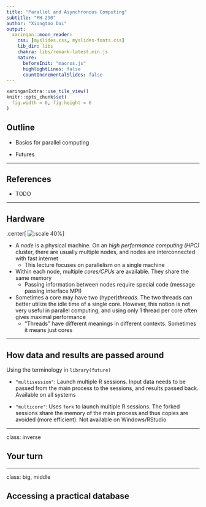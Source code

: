 ```yaml
---
title: "Parallel and Asynchronous Computing"
subtitle: "PH 290"
author: "Xiongtao Dai"
output:
  xaringan::moon_reader:
    css: [myslides.css, myslides-fonts.css]
    lib_dir: libs
    chakra: libs/remark-latest.min.js
    nature:
      beforeInit: "macros.js"
      highlightLines: false
      countIncrementalSlides: false
---
```


```r
xaringanExtra::use_tile_view()
knitr::opts_chunk$set(
  fig.width = 6, fig.height = 6
)
```

## Outline

- Basics for parallel computing

- Futures

---

## References

- TODO

---

## Hardware

.center[
![:scale 40%](images/computingArchitecture2.png)
]

- A *node* is a physical machine. On an *high performance computing (HPC)* cluster, there are usually multiple nodes, and nodes are interconnected with fast internet
    - This lecture focuses on parallelism on a single machine

- Within each node, multiple *cores/CPUs* are available. They share the same memory
    - Passing information between nodes require special code (message passing interface MPI)

- Sometimes a core may have two (hyper)*threads*. The two threads can better utilize the idle time of a single core. However, this notion is not very useful in parallel computing, and using only 1 thread per core often gives maximal performance
    - "Threads" have different meanings in different contexts. Sometimes it means just cores

---

## How data and results are passed around

Using the terminology in `library(future)`

- `"multisession"`: Launch multiple R sessions. Input data needs to be passed from the main process to the sessions, and results passed back. Available on all systems

- `"multicore"`: Uses `fork` to launch multiple R sessions. The forked sessions share the memory of the main process and thus copies are avoided (more efficient). Not available on Windows/RStudio


---

class: inverse

## Your turn


---

class: big, middle

## Accessing a practical database
